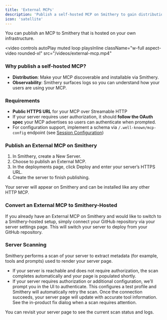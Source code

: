 ```yaml
---
title: 'External MCPs'
description: 'Publish a self-hosted MCP on Smithery to gain distribution and observability while keeping your own hosting.'
icon: 'satellite'
---
```

You can publish an MCP to Smithery that is hosted on your own infrastructure.

<video
  controls
  autoPlay
  muted
  loop
  playsInline
  className="w-full aspect-video rounded-xl"
  src="/videos/external-mcp.mp4"
></video>

### Why publish a self-hosted MCP?

- **Distribution**: Make your MCP discoverable and installable via Smithery.
- **Observability**: Smithery surfaces logs so you can understand how your users are using your MCP.

### Requirements

- **Public HTTPS URL** for your MCP over Streamable HTTP
- If your server requires user authorization, it should **follow the OAuth spec** your MCP advertises so users can authenticate when prompted.
- For configuration support, implement a schema via `/.well-known/mcp-config` endpoint (see [Session Configuration](/build/session-config#well-known-endpoint-approach))

### Publish an External MCP on Smithery

1. In Smithery, create a New Server.
2. Choose to publish an External MCP.
3. In the deployments page, click Deploy and enter your server’s HTTPS URL.
4. Create the server to finish publishing.

Your server will appear on Smithery and can be installed like any other HTTP MCP.

### Convert an External MCP to Smithery-Hosted
If you already have an External MCP on Smithery and would like to switch to a Smithery-hosted setup, simply connect your GitHub repository via your server settings page. This will switch your server to deploy from your GitHub repository.


### Server Scanning

Smithery performs a scan of your server to extract metadata (for example, tools and prompts) used to render your server page.

- If your server is reachable and does not require authorization, the scan completes automatically and your page is populated shortly.
- If your server requires authorization or additional configuration, we’ll prompt you in the UI to authenticate. This configures a test profile and Smithery will automatically retry the scan. Once the connection succeeds, your server page will update with accurate tool information. See the in-product fix dialog when a scan requires attention.

You can revisit your server page to see the current scan status and logs.